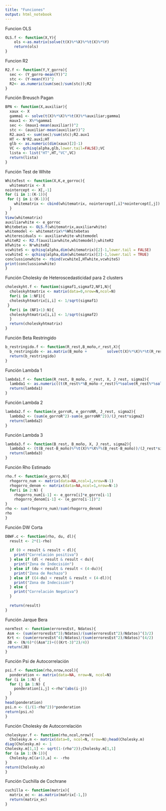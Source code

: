 ---
title: "Funciones"
output: html_notebook
---

Funcion OLS
```{r}
OLS.f <- function(X,Y){
    ols <-as.matrix(solve(t(X)%*%X)%*%t(X)%*%Y)
    return(ols)
}
```
Funcion R2
```{r}
R2.f <- function(Y,Y_gorro){
  sec <- (Y_gorro-mean(Y))^2
  stc <- (Y-mean(Y))^2
  R2<- as.numeric(sum(sec)/sum(stc));R2
}
```
Función Breusch Pagan
```{r}
BPN <- function(X,auxiliar){
  xaux <- X
  gamma1 <- solve(t(X)%*%X)%*%t(X)%*%auxiliar;gamma1
  maux1 <- X%*%gamma1
  sec <- (maux1-mean(auxiliar))^2
  stc <- (auxiliar-mean(auxiliar))^2
  R2.aux1 <- sum(sec)/sum(stc);R2.aux1
  HT <- N*R2.aux1;HT
  glb <- as.numeric(dim(xaux)[2]-1)
  VC <- qchisq(alpha,glb,lower.tail=FALSE);VC
  lista <- list("HT",HT,"VC",VC)
  return(lista)
}
```
Función Test de White
```{r}
WhiteTest <- function(X,K,e_gorroc){
  whitematrix <- X
nointercept <- X[,-1]
for (i in 1:(K-1)){
 for (j in i:(K-1)){
    whitematrix <- cbind(whitematrix, nointercept[,i]*nointercept[,j])
  }
}
View(whitematrix)
auxiliarwhite <- e_gorroc
Whitebetas <- OLS.f(whitematrix,auxiliarwhite)
whitemodel <- whitematrix%*%Whitebetas
whiteresiduals <- auxiliarwhite-whitemodel
whiteR2 <- R2.f(auxiliarwhite,whitemodel);whiteR2
HTwhite <- N*whiteR2
vcwhiteS <- qchisq(alpha,dim(whitematrix)[2]-1,lower.tail = FALSE)
vcwhiteI <- qchisq(alpha,dim(whitematrix)[2]-1,lower.tail = TRUE)
conclussionwhite <- rbind(vcwhiteI,HTwhite,vcwhiteS)
print(conclussionwhite)
}
```
Función Cholesky de Heteroscedasticidad para 2 clusters
```{r}
choleskyht.f <- function(sigmaf1,sigmaf2,NF1,N){
  choleskyhtmatrix <- matrix(data=0,nrow=N,ncol=N)
  for(i in 1:NF1){
  choleskyhtmatrix[i,i] <- 1/sqrt(sigmaf1)
 }
  for(i in (NF1+1):N){
  choleskyhtmatrix[i,i] <- 1/sqrt(sigmaf2)
  }
  return(choleskyhtmatrix)
}

```
Función Beta Restringido
```{r}
b_restringido.f <- function(R_rest,B_moño,r_rest,X){
  b_restringido <- as.matrix(B_moño +         solve(t(X)%*%X)%*%t(R_rest)%*%solve((R_rest%*%solve(t(X)%*%X)%*%t(R_rest)))%*%(r_rest-(R_rest%*%B_moño)))
  return(b_restringido)
}
```
Función Lambda 1
```{r}
lambda1.f <- function(R_rest, B_moño, r_rest, X, J_rest, sigma2){
  lambda1 <- as.numeric((t(R_rest%*%B_moño-r_rest)%*%solve(R_rest%*%solve(t(X)%*%X)%*%t(R_rest))%*%(R_rest%*%B_moño-r_rest))/(J_rest*sigma2))
  return(lambda1)
}
```
Función Lambda 2
```{r}
lambda2.f <- function(e_gorroR, e_gorroNR, J_rest, sigma2){
  lambda2 <- (sum(e_gorroR^2)-sum(e_gorroNR^2))/(J_rest*sigma2)
  return(lambda2)
}
```
Función Lambda 3
```{r}
lambda3.f <- function(B_rest, B_moño, X, J_rest, sigma2){
  lambda3 <- (t(B_rest-B_moño)%*%t(X)%*%X%*%(B_rest-B_moño))/(J_rest*sigma2)
  return(lambda3)
}
```
Función Rho Estimado
```{r}
rho.f <- function(e_gorro,N){
  rhogorro_num <- matrix(data=NA,ncol=1,nrow=N-1)
  rhogorro_denom <- matrix(data=NA,ncol=1,nrow=N-1)
  for(i in 2:N) {
    rhogorro_num[i-1] <- e_gorro[i]*e_gorro[i-1]
    rhogorro_denom[i-1] <- (e_gorro[i-1])^2
}
rho <- sum(rhogorro_num)/sum(rhogorro_denom)
rho
}
```
Función DW Corta
```{r}
DBWF.c <- function(rho, du, dl){
  result <- 2*(1-rho)
  
  if (0 < result & result < dl){
    print("Correlación positiva")
  } else if (dl < result & result < du){
    print("Zona de Indecisión")
  } else if (du < result & result < (4-du)){
    print("Zona de Rechazo")
  } else if ((4-du) < result & result < (4-dl)){
    print("Zona de Indecisión")
  } else {
    print("Correlación Negativa")
  }
  
  return(result)
}
```
Función Jarque Bera
```{r}
normTest <- function(erroresEst, Ndatos){
 Asm <- (sum(erroresEst^3)/Ndatos)/(sum(erroresEst^2)/Ndatos)^(3/2)
 Krt <- (sum(erroresEst^4)/Ndatos)/(sum(erroresEst^2)/Ndatos)^(4/2)
 JB <- (N/6)*((Asm^2)+(((Krt-3)^2)/4))
 return(JB)
}
```
Función Psi de Autocorrelación
```{r}
psi.f <- function(rho,nrow,ncol){
  ponderation <- matrix(data=NA, nrow=N, ncol=N)
for (i in 1:N) {
  for (j in 1:N) {
    ponderation[i,j] <-rho^(abs(i-j))
  }
}
head(ponderation)
psi.n <- (1/(1-rho^2))*ponderation
return(psi.n)
}
```
Función Cholesky de Autocorrelación
```{r}
choleskyar.f <- function(rho,ncol,nrow){
  Cholesky.m <- matrix(data=0, ncol=N, nrow=N);head(Cholesky.m)
diag(Cholesky.m) <- 1
Cholesky.m[1,1] <- sqrt(1-(rho^2));Cholesky.m[1,1]
for (a in 1:(N-1)){
  Cholesky.m[(a+1),a] <- -rho
}
return(Cholesky.m)
}

```
Función Cuchilla de Cochrane
```{r}
cuchilla <- function(matrix){
  matrix_ec <- as.matrix(matrix[-1,])
  return(matrix_ec)
}
```




